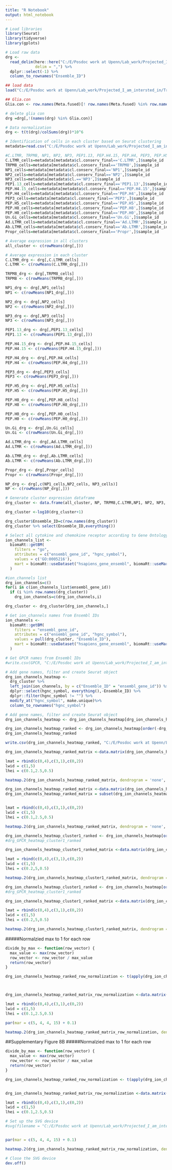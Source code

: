 ```yaml
---
title: "R Notebook"
output: html_notebook
---
```


```r
# Load libraries
library(Seurat)
library(tidyverse)
library(gplots)
```


```r
# Load raw data
drg <-
  read_delim(here::here("C:/E/Posdoc work at Upenn/Lab_work/Projected_I_am_intersted_in/Transcriptome of human DRG neurons/Project data/Sequencing data/all_three_batches/star/raw_count_all_three_batches_star.csv"),
             delim = ",") %>%
  dplyr::select(-1) %>%
  column_to_rownames("Ensemble_ID")
```

```r
## load data
load("C:/E/Posdoc work at Upenn/Lab_work/Projected_I_am_intersted_in/Transcriptome of human DRG neurons/Project data/Collaborate with Dmitry/Final clustering to everyone-20220713T191113Z-001/Final clustering to everyone/Hs_LCM_Seurat_export_slim.RData")
```


```r
## Glia.con
Glia.con <- row.names(Meta.fused)[! row.names(Meta.fused) %in% row.names(Meta.1066.wo.glia)]

```

```r
# delete glia con
drg =drg[,!(names(drg) %in% Glia.con)]
```

```r
# Data normalization
drg <- t(t(drg)/colSums(drg))*10^6

```

```r
# Identification of cells in each cluster based on Seurat clustering
metadata=read.csv("C:/E/Posdoc work at Upenn/Lab_work/Projected_I_am_intersted_in/Transcriptome of human DRG neurons/Final analysis for publication/human_drg_meta_data_final.csv")
```


```r
#C.LTMR, TRPM8, NP1, NP2, NP3, PEP1.13, PEP.H4.15, PEP.H4, PEP3, PEP.H5. PEP.H8, PEP.H0, Un.Gi, Ad.LTMR, Ab.LTMR, Propr
C.LTMR_cells=metadata[metadata$cl.conserv_final=='C.LTMR',]$sample_id
TRPM8_cells=metadata[metadata$cl.conserv_final=='TRPM8',]$sample_id
NP1_cells=metadata[metadata$cl.conserv_final=='NP1',]$sample_id
NP2_cells=metadata[metadata$cl.conserv_final=='NP2',]$sample_id
NP3_cells=metadata[metadata$cl.=='NP3',]$sample_id
PEP1.13_cells=metadata[metadata$cl.conserv_final=='PEP1.13',]$sample_id
PEP.H4.15_cells=metadata[metadata$cl.conserv_final=='PEP.H4.15',]$sample_id
PEP.H4_cells=metadata[metadata$cl.conserv_final=='PEP.H4',]$sample_id
PEP3_cells=metadata[metadata$cl.conserv_final=='PEP3',]$sample_id
PEP.H5_cells=metadata[metadata$cl.conserv_final=='PEP.H5',]$sample_id
PEP.H8_cells=metadata[metadata$cl.conserv_final=='PEP.H8',]$sample_id
PEP.H0_cells=metadata[metadata$cl.conserv_final=='PEP.H0',]$sample_id
Un.Gi_cells=metadata[metadata$cl.conserv_final=='Un.Gi',]$sample_id
Ad.LTMR_cells=metadata[metadata$cl.conserv_final=='Ad.LTMR',]$sample_id
Ab.LTMR_cells=metadata[metadata$cl.conserv_final=='Ab.LTMR',]$sample_id
Propr_cells=metadata[metadata$cl.conserv_final=='Propr',]$sample_id
```


```r
# Average expression in all clusters  
all_cluster <- c(rowMeans(drg[,]))
```

```r
# Average expression in each cluster
C.LTMR_drg <- drg[,C.LTMR_cells]
C.LTMR <- c(rowMeans(C.LTMR_drg[,]))

TRPM8_drg <- drg[,TRPM8_cells]
TRPM8 <- c(rowMeans(TRPM8_drg[,]))

NP1_drg <- drg[,NP1_cells]
NP1 <- c(rowMeans(NP1_drg[,]))

NP2_drg <- drg[,NP2_cells]
NP2 <- c(rowMeans(NP2_drg[,]))

NP3_drg <- drg[,NP3_cells]
NP3 <- c(rowMeans(NP3_drg[,]))

PEP1.13_drg <- drg[,PEP1.13_cells]
PEP1.13 <- c(rowMeans(PEP1.13_drg[,]))

PEP.H4.15_drg <- drg[,PEP.H4.15_cells]
PEP.H4.15 <- c(rowMeans(PEP.H4.15_drg[,]))

PEP.H4_drg <- drg[,PEP.H4_cells]
PEP.H4 <- c(rowMeans(PEP.H4_drg[,]))

PEP3_drg <- drg[,PEP3_cells]
PEP3 <- c(rowMeans(PEP3_drg[,]))

PEP.H5_drg <- drg[,PEP.H5_cells]
PEP.H5 <- c(rowMeans(PEP.H5_drg[,]))

PEP.H8_drg <- drg[,PEP.H8_cells]
PEP.H8 <- c(rowMeans(PEP.H8_drg[,]))

PEP.H0_drg <- drg[,PEP.H0_cells]
PEP.H0 <- c(rowMeans(PEP.H0_drg[,]))

Un.Gi_drg <- drg[,Un.Gi_cells]
Un.Gi <- c(rowMeans(Un.Gi_drg[,]))

Ad.LTMR_drg <- drg[,Ad.LTMR_cells]
Ad.LTMR <- c(rowMeans(Ad.LTMR_drg[,]))

Ab.LTMR_drg <- drg[,Ab.LTMR_cells]
Ab.LTMR <- c(rowMeans(Ab.LTMR_drg[,]))

Propr_drg <- drg[,Propr_cells]
Propr <- c(rowMeans(Propr_drg[,]))

NP_drg <- drg[,c(NP1_cells,NP2_cells, NP3_cells)]
NP <- c(rowMeans(NP_drg[,]))

```

```r
# Generate cluster expression dataframe
drg_cluster <- data.frame(all_cluster, NP, TRPM8,C.LTMR,NP1, NP2, NP3, PEP1.13, PEP.H4.15, PEP.H4, PEP3, PEP.H5, PEP.H8, PEP.H0, Ad.LTMR, Ab.LTMR, Propr, Un.Gi)
```

```r
drg_cluster <-log10(drg_cluster+1)
```


```r
drg_cluster$Ensemble_ID=c(row.names(drg_cluster))
drg_cluster %>% select(Ensemble_ID,everything())
```

```r
# Select all cytokine and chemokine receptor according to Gene Ontology
ion_channels_list <-
  biomaRt::getBM(
    filters = "go",
    attributes = c("ensembl_gene_id", "hgnc_symbol"),
    values = c('GO:0005216'),
    mart = biomaRt::useDataset("hsapiens_gene_ensembl", biomaRt::useMart("ensembl"))
  )
```

```r
#ion_channels list
drg_ion_channels=c()
for(i in c(ion_channels_list$ensembl_gene_id))
  if (i %in% row.names(drg_cluster))
    drg_ion_channels=c(drg_ion_channels,i)

```

```r
drg_cluster <- drg_cluster[drg_ion_channels,]

```

```r
# Get ion_channels names from Ensembl IDs
ion_channels <-
  biomaRt::getBM(
    filters = "ensembl_gene_id",
    attributes = c("ensembl_gene_id", "hgnc_symbol"),
    values = pull(drg_cluster, "Ensemble_ID"),
    mart = biomaRt::useDataset("hsapiens_gene_ensembl", biomaRt::useMart("ensembl"))
  )
```

```r
# Get GPCR names from Ensembl IDs
#write.csv(GPCR, "C:/E/Posdoc work at Upenn/Lab_work/Projected_I_am_intersted_in/Transcriptome of human DRG neurons/Project data/Sequencing data/Batch1_371/hah.csv")

```

```r
# Add gene names, filter and create Seurat object
drg_ion_channels_heatmap <-
  drg_cluster %>%
  left_join(ion_channels, by = c("Ensemble_ID" = "ensembl_gene_id")) %>%
  dplyr::select(hgnc_symbol, everything(),-Ensemble_ID) %>%
  dplyr::filter(hgnc_symbol != "") %>%
  modify_at("hgnc_symbol", make.unique)%>%
  column_to_rownames("hgnc_symbol")

```


```r
# Add gene names, filter and create Seurat object
drg_ion_channels_heatmap <- drg_ion_channels_heatmap[drg_ion_channels_heatmap$all_cluster>0,]
```

```r
drg_ion_channels_heatmap_ranked <- drg_ion_channels_heatmap[order(-drg_ion_channels_heatmap$all_cluster),]
drg_ion_channels_heatmap_ranked
```

```r
write.csv(drg_ion_channels_heatmap_ranked, "C:/E/Posdoc work at Upenn/Lab_work/Projected_I_am_intersted_in/Transcriptome of human DRG neurons/Final analysis for publication/Drug target heat map/ion_channels.csv")
```


```r
drg_ion_channels_heatmap_ranked_matrix <-data.matrix(drg_ion_channels_heatmap_ranked[,])

lmat = rbind(c(0,4),c(3,1),c(0,2))
lwid = c(1,5)
lhei = c(0.1,2.5,0.5)

heatmap.2(drg_ion_channels_heatmap_ranked_matrix, dendrogram = 'none', Colv = FALSE, Rowv = FALSE, scale = "none", col = bluered(100), trace = "none", density.info = "none",  keysize=0.05, key.title=NA, lmat = lmat, lwid = lwid, lhei = lhei)


```

```r
drg_ion_channels_heatmap_ranked_matrix <-data.matrix(drg_ion_channels_heatmap_ranked[,])
drg_ion_channels_heatmap_ranked_matrix = subset(drg_ion_channels_heatmap_ranked_matrix, select = -c(NP) )


lmat = rbind(c(0,4),c(3,1),c(0,2))
lwid = c(1,5)
lhei = c(0.1,2.5,0.5)

heatmap.2(drg_ion_channels_heatmap_ranked_matrix, dendrogram = 'none', Colv = FALSE, Rowv = FALSE, scale = "none", col = bluered(100), trace = "none", density.info = "none",  keysize=0.05, key.title=NA, lmat = lmat, lwid = lwid, lhei = lhei, cexRow=1, cexCol=2.7, margins=c(1,8))


```



```r
drg_ion_channels_heatmap_cluster1_ranked <- drg_ion_channels_heatmap[order(-drg_ion_channels_heatmap$PEP.H8),]
#drg_GPCR_heatmap_cluster1_ranked

drg_ion_channels_heatmap_cluster1_ranked_matrix <-data.matrix(drg_ion_channels_heatmap_cluster1_ranked[,])

lmat = rbind(c(0,4),c(3,1),c(0,2))
lwid = c(1,5)
lhei = c(0.2,5,0.5)

heatmap.2(drg_ion_channels_heatmap_cluster1_ranked_matrix, dendrogram = 'none', Colv = FALSE, Rowv = FALSE, scale = "none", col = bluered(100), trace = "none", density.info = "none",  keysize=0.05, key.title=NA, lmat = lmat, lwid = lwid, lhei = lhei, cexRow=1, cexCol=2.7, margins=c(1,8))

```

```r
drg_ion_channels_heatmap_cluster1_ranked <- drg_ion_channels_heatmap[order(-drg_ion_channels_heatmap$NP1),]
#drg_GPCR_heatmap_cluster1_ranked

drg_ion_channels_heatmap_cluster1_ranked_matrix <-data.matrix(drg_ion_channels_heatmap_cluster1_ranked[,])

lmat = rbind(c(0,4),c(3,1),c(0,2))
lwid = c(1,5)
lhei = c(0.2,5,0.5)

heatmap.2(drg_ion_channels_heatmap_cluster1_ranked_matrix, dendrogram = 'none', Colv = FALSE, Rowv = FALSE, scale = "none", col = bluered(100), trace = "none", density.info = "none",  keysize=0.05, key.title=NA, lmat = lmat, lwid = lwid, lhei = lhei)

```
#####Normalzied max to 1 for each row
```r
divide_by_max <- function(row_vector) {
  max_value <- max(row_vector)
  row_vector <- row_vector / max_value
  return(row_vector)
}

drg_ion_channels_heatmap_ranked_row_normalization <- t(apply(drg_ion_channels_heatmap_ranked, 1, divide_by_max))



drg_ion_channels_heatmap_ranked_matrix_row_normalization <-data.matrix(drg_ion_channels_heatmap_ranked_row_normalization[0:49,-(1:2)])

lmat = rbind(c(0,4),c(3,1),c(0,2))
lwid = c(1,5)
lhei = c(0.1,2.5,0.5)

par(mar = c(5, 4, 4, 15) + 0.1)

heatmap.2(drg_ion_channels_heatmap_ranked_matrix_row_normalization, dendrogram = 'none', Colv = FALSE, Rowv = FALSE, scale = "none", col = bluered(100), trace = "none", density.info = "none",  keysize=0.05, key.title=NA, lmat = lmat, lwid = lwid, lhei = lhei,cexRow = 1)


```



##Supplementary Figure 8B
#####Normalzied max to 1 for each row
```r
divide_by_max <- function(row_vector) {
  max_value <- max(row_vector)
  row_vector <- row_vector / max_value
  return(row_vector)
}

drg_ion_channels_heatmap_ranked_row_normalization <- t(apply(drg_ion_channels_heatmap_ranked, 1, divide_by_max))


drg_ion_channels_heatmap_ranked_matrix_row_normalization <-data.matrix(drg_ion_channels_heatmap_ranked_row_normalization[0:99,-(1:2)])

lmat = rbind(c(0,4),c(3,1),c(0,2))
lwid = c(1,5)
lhei = c(0.1,2.5,0.5)

# Set up the SVG device
#svg(filename = "C:/E/Posdoc work at Upenn/Lab_work/Projected_I_am_intersted_in/Transcriptome of human DRG neurons/Manuscript and figs/Submmision/Nature neuroscience/Final/Revision/Resubmission/20240716_Final/new_plot/SF11.svg", width = 8, height = 30)


par(mar = c(5, 4, 4, 15) + 0.1)

heatmap.2(drg_ion_channels_heatmap_ranked_matrix_row_normalization, dendrogram = 'none', Colv = FALSE, Rowv = FALSE, scale = "none", col = bluered(100), trace = "none", density.info = "none",  keysize=0.05, key.title=NA, lmat = lmat, lwid = lwid, lhei = lhei,cexRow = 1)

# Close the SVG device
dev.off()
```

